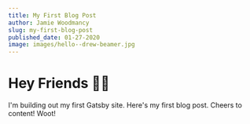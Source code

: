 ```yaml
---
title: My First Blog Post
author: Jamie Woodmancy
slug: my-first-blog-post
published_date: 01-27-2020
image: images/hello--drew-beamer.jpg
---
```


# Hey Friends 👋🏼

I'm building out my first Gatsby site. Here's my first blog post. Cheers to content! Woot!